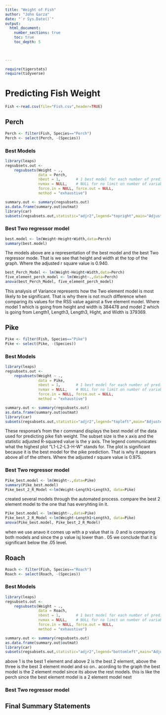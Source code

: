 ```yaml
---
title: "Weight of Fish"
author: "John Garza"
date: "`r Sys.Date()`"  
output: 
  html_document:
    number_sections: true
    toc: true
    toc_depth: 5

 
    
---
```



```r
require(tigerstats)
require(tidyverse)
```

# Predicting Fish Weight

```r
Fish <-read.csv(file="Fish.csv",header=TRUE)
```

## Perch

```r
Perch <- filter(Fish, Species=="Perch")
Perch <- select(Perch, -(Species))
```


### Best Models

```r
library(leaps)
regsubsets.out <-
    regsubsets(Weight ~ .,
               data = Perch,
               nbest = 1,       # 1 best model for each number of predictors
               nvmax = NULL,    # NULL for no limit on number of variables
               force.in = NULL, force.out = NULL,
               method = "exhaustive")

summary.out <- summary(regsubsets.out)
as.data.frame(summary.out$outmat)
library(car)
subsets(regsubsets.out,statistic="adjr2",legend="topright",main="Adjusted R^2")
```

### Best Two regressor model

```r
best.model <- lm(Weight~Height+Width,data=Perch)
summary(best.model)
``` 

The models above are a representation of the best model and the best Two regressor mode. That is we see that height and width at the top of the graph. Where the adjusted r square value is 0.940.       

```r
best_Perch_Model <- lm(Weight~Height+Width,data=Perch)
five_element_perch_model <- lm(Weight~.,data=Perch)
anova(best_Perch_Model, five_element_perch_model)
```

This analysis of Variance represents how the Two element model is most likely to be significant. That is why there is not much difference when comparing its values for the RSS value against a five element model. Where model 1 which is going from height and width is 384478 and model 2 which is going from Length1, Length3, Length3, Hight, and Width is 379369.       

## Pike
```r
Pike <- filter(Fish, Species=="Pike")
Pike <- select(Pike, -(Species))
```

### Best Models
```r
library(leaps)
regsubsets.out <-
    regsubsets(Weight ~ .,
               data = Pike,
               nbest = 1,       # 1 best model for each number of predictors
               nvmax = NULL,    # NULL for no limit on number of variables
               force.in = NULL, force.out = NULL,
               method = "exhaustive")

summary.out <- summary(regsubsets.out)
as.data.frame(summary.out$outmat)
library(car)
subsets(regsubsets.out,statistic="adjr2",legend="topleft",main="Adjusted R^2")
```

These response's from the r command displays the best model of the data used for predicting pike fish weight. The subset size is the x axis and the statistic adjusted R-squared value is the y axis. The legend communicates what the highest plot "L1-L2-L3-H-W" stands for. The plot is significant because it is the best model for the pike prediction. That is why it appears above all of the others. Where the adjusted r square value is 0.975.     

### Best Two regressor model
```r
Pike_best.model <- lm(Weight~.,data=Pike)
summary(Pike_best.model)
Pike_best_2_R_Model <-lm(Weight~Length1+Length3, data=Pike)
``` 

 created several models through the automated process. compare the best 2 element model to the one that has everyhting iin it.  

```r
Pike_best.model <- lm(Weight~.,data=Pike)
Pike_best_2_R_Model <-lm(Weight~Length1+Length3, data=Pike)
anova(Pike_best.model, Pike_best_2_R_Model)
```

when we use anavo it comes up with a p value that is .0 and is comparing both models and since the p value isj lower than . 05 we conclude that it is significant below the .05 level. 


## Roach

```r
Roach <- filter(Fish, Species=="Roach")
Roach <- select(Roach, -(Species))
```

### Best Models
```r
library(leaps)
regsubsets.out <-
    regsubsets(Weight ~ .,
               data = Roach,
               nbest = 1,       # 1 best model for each number of predictors
               nvmax = NULL,    # NULL for no limit on number of variables
               force.in = NULL, force.out = NULL,
               method = "exhaustive")

summary.out <- summary(regsubsets.out)
as.data.frame(summary.out$outmat)
library(car)
subsets(regsubsets.out,statistic="adjr2",legend="bottomleft",main="Adjusted R^2")
```

above 1 is the best 1 element and above 2 is the best 2 element, above the three is the best 3 element model and so on.. acording to the graph the best model is the 2 element model since its above the rest models. this is like the perch since the best element model is a 2 element model next   


### Best Two regressor model

## Final Summary Statements